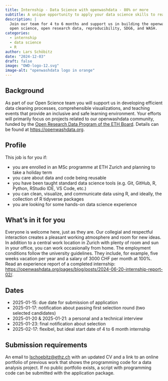 ```yaml
---
title: Internship - Data Science with openwashdata - 80% or more
subtitle: A unique opportunity to apply your data science skills to real-world problems in the WASH sector.
description: |
  Join our team for 4 to 6 months and support us in building the openwashdata community while learning about
  open science, open research data, reproducibility, SDG6, and WASH.
categories:
  - internship
  - data science
  - R
author: Lars Schöbitz
date: "2024-12-03"
draft: false
image: "OWD-logo-12.svg"
image-alt: "openwashdata logo in orange"
---
```


## Background

As part of our Open Science team you will support us in developing efficient data cleaning processes, comprehensible visualizations, and teaching events that provide an inclusive and safe learning environment. Your efforts will primarily focus on projects related to our openwashdata community, funded by the [Open Research Data Program of the ETH Board](https://open-research-data-portal.ch/). Details can be found at <https://openwashdata.org>.

## Profile

This job is for you if:

- [you are enrolled in an MSc programme at ETH Zurich and planning to take a holiday term]{.highlight-yellow}
- you care about data and code being reusable
- you have been taught standard data science tools (e.g. Git, GitHub, R, Python, RStudio IDE, VS Code, etc.)
- you can clean, visualize, and communicate data using R, and ideally, the collection of R tidyverse packages
- you are looking for some hands-on data science experience

## What's in it for you

Everyone is welcome here, just as they are. Our collegial and respectful interaction creates a pleasant working atmosphere and room for new ideas. In addition to a central work location in Zurich with plenty of room and sun in your office, you can work occasionally from home. The employment conditions follow the university guidelines. They include, for example, five weeks vacation per year and a salary of 3000 CHF per month at 100%. Read an experience report of a completed internship: <https://openwashdata.org/pages/blog/posts/2024-06-20-internship-report-02/>.

## Dates

- 2025-01-15: due date for submission of application
- 2025-01-17: notification about passing first selection round (two selected candidates)
- 2025-01-20 & 2025-01-21: a personal and a technical interview
- 2025-01-23: final notification about selection
- 2025-02-17: flexibel, but ideal start date of 4 to 6 month internship

## Submission requirements

An email to <a href="mailto:lschoebitz@ethz.ch?subject=Internship - Data Science with openwashdata" target="_blank">lschoebitz@ethz.ch</a> with an updated CV and a link to an online portfolio of previous work that shows the programming code for a data analysis project. If no public portfolio exists, a script with programming code can be submitted with the application package.


